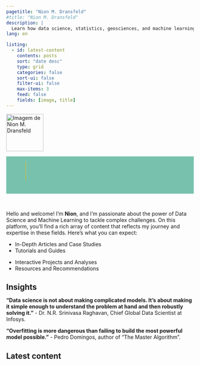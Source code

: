 ```yaml
---
pagetitle: "Nion M. Dransfeld"
#title: "Nion M. Dransfeld"
description: | 
  Learn how data science, statistics, geosciences, and machine learning can drive problem-solving. Join me in transforming data into powerful decisions.
lang: en

listing:
  - id: latest-content
    contents: posts
    sort: "date desc"
    type: grid
    categories: false
    sort-ui: false
    filter-ui: false
    max-items: 3
    feed: false
    fields: [image, title]
---
```


```{=html}

<script type="application/ld+json">
{
  "@context": "http://schema.org",
  "@type": "Person",
  "name": "Nion M. Dransfeld",
  "jobTitle": "Civil Engineer | Data Scientist | Machine Learning",
  "url": "http://www.nionmaron.com/",
  "sameAs": [
    "https://www.linkedin.com/in/nionmaron/?locale=en_US",
    "https://github.com/nionmaron"
  ],
  "alumniOf": {
    "@type": "CollegeOrUniversity",
    "name": "University of the State of Santa Catarina",
    "address": {
      "@type": "PostalAddress",
      "addressCountry": {
        "@type": "Country",
        "name": "Brazil"
      }
    }
  }
}
</script>

<style>
    @media (max-width: 860px) {
        .NM-imagem-none {
            display: none;
        }
    }
</style>
```

::::: grid
::: {.g-col-12 .g-col-md-2 .top-story-text}
<img src="images/profile.png" alt="Imagem de Nion M. Dransfeld" class="NM-imagem-none" style=" height: 100px; padding: 0px; background: transparent;"/>
:::

::: {.g-col-12 .g-col-md-10 .top-story-img}
```{=html}
<!DOCTYPE html>
<html lang="en">
<head>
    <meta charset="UTF-8">
    <title>Conversa Interativa</title>
    <style>

* {
  margin: 0;
  padding: 0;
}


.container {
  width: 100%;
  height: 100px;
  background: #78c2ad;

  display: flex;
  justify-content: center;
  align-items: center;

  .box {
    width: 400px;
    height: 250px;
    position: relative;
    display: flex;
    justify-content: center;
    flex-direction: column;

    .title {
      width: 100%;
      position: relative;
      display: flex;
      align-items: center;
      height: 50px;

      .block {
        width: 0%;
        height: inherit;
        background: #ffb510;
        position: absolute;
        animation: mainBlock 2s cubic-bezier(.74, .06, .4, .92) forwards;
        display: flex;
      }

      h1 {
      
        color: #fff;
        font-size: 32px;
        -webkit-animation: mainFadeIn 2s forwards;
        -o-animation: mainFadeIn 2s forwards;
        animation: mainFadeIn 2s forwards;
        animation-delay: 1.6s;
        opacity: 0;
        display: flex;
        align-items: baseline;
        position: relative;

        span {
          width:0px;
          height: 0px;
          -webkit-border-radius: 50%;
          -moz-border-radius: 50%;
          border-radius: 50%;

          background: #ffb510;
          -webkit-animation: load 0.6s cubic-bezier(.74, .06, .4, .92) forwards;
          animation: popIn 0.8s cubic-bezier(.74, .06, .4, .92) forwards;
          animation-delay: 2s;
          margin-left: 5px;
          margin-top: -10px;
          position: absolute;
          bottom: 13px;
          right: -12px;

        }
      }
    }

    .role {
      width: 100%;
      position: relative;
      display: flex;
      align-items: center;
      height: 30px;
      margin-top: -10px;

      .block {
        width: 0%;
        height: inherit;
        background: #e91e63;
        position: absolute;
        animation: secBlock 2s cubic-bezier(.74, .06, .4, .92) forwards;
        animation-delay: 2s;
        display: flex;
      }

      p {
        animation: secFadeIn 2s forwards;
        animation-delay: 3.2s;
        opacity: 0;
         font-weight: 400;
        font-family: 'Lato';
        color: #ffffff;
        font-size: 12px;
        text-transform: uppercase;
        letter-spacing: 5px;
      }
    }
  }
}


@keyframes mainBlock {
  0% {
    width: 0%;
    left: 0;

  }
  50% {
    width: 100%;
    left: 0;

  }
  100% {
    width: 0;
    left: 100%;
  }
}

@keyframes secBlock {
  0% {
    width: 0%;
    left: 0;

  }
  50% {
    width: 100%;
    left: 0;

  }
  100% {
    width: 0;
    left: 100%;
  }
}

@keyframes mainFadeIn {
  0% {
    opacity: 0;
  }
  100% {
    opacity: 1;
  }
}


@keyframes popIn {
  0% {
    width: 0px;
    height: 0px;
    background: #e9d856;
    border: 0px solid #ddd;
    opacity: 0;
  }
  50% {
    width: 10px;
    height: 10px;
    background: #e9d856;
    opacity: 1;
    bottom: 45px;
  }
   65% {
      width: 7px;
    height: 7px;
      bottom: 0px;
      width: 15px
   }
   80% {
      width: 10px;
    height: 10px;
      bottom: 20px
   }
  100% {
    width: 7px;
    height: 7px;
    background: #e9d856;
    border: 0px solid #222;
    bottom: 13px;

  }
}

@keyframes secFadeIn {
  0% {
    opacity: 0;
  }
  100% {
    opacity: 0.5;
  }
}



@keyframes top {
  0% {
    opacity: 0;
     bottom: -80px
  }
  100% {
    opacity: 1;
     bottom: 0px

  }
}

@keyframes icon {
  0% {
    opacity: 0;
     transform: scale(0.0);
  }
   50% {
      opacity: 1;
     transform: scale(1.3) rotate(-02deg);
   }
  100% {
    opacity: 1;
     bottom: 0px;
  }
}
    </style>
</head>
<body>
    <div class="container">
        <div class="box">
    
            <div class="title">
                <span class="block"></span>
                <h1> Nion M. Dransfeld<span></span></h1>
            </div>
    
            <div class="role">
                <div class="block"></div>
                <p> Data Scientist</p>
            </div>
    
        </div>
    </div>
    
</body>
</html>
```

</br>
:::
:::::

Hello and welcome! I'm **Nion**, and I'm passionate about the power of Data Science and Machine Learning to tackle complex challenges. On this platform, you'll find a rich array of content that reflects my journey and expertise in these fields. Here's what you can expect:</br>

::::: grid
::: g-col-6
-   In-Depth Articles and Case Studies
-   Tutorials and Guides
:::

::: g-col-6
-   Interactive Projects and Analyses
-   Resources and Recommendations
:::
:::::

</a>

## Insights

**"Data science is not about making complicated models. It's about making it simple enough to understand the problem at hand and then robustly solving it."** - Dr. N.R. Srinivasa Raghavan, Chief Global Data Scientist at Infosys.

**"Overfitting is more dangerous than failing to build the most powerful model possible."** - Pedro Domingos, author of "The Master Algorithm".

## Latest content

</a>

::: {#latest-content}
:::
